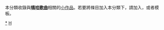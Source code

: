 {{Catnav|頁面分類|艺术|音乐|音樂類型|嘻哈}}
{{hiddencat}}
{{WPSS-cat}}
本分類收錄與'''[[嘻哈|嘻哈歌曲]]'''相關的[[Wikipedia:小作品|小作品]]。若要將條目加入本分類下，請加入'''{{tl|Hip-hop-song-stub}}'''，或者'''{{tl|嘻哈歌曲小作品}}'''模板。

[[category:嘻哈|*]]
[[category:音樂類型小作品|H]]